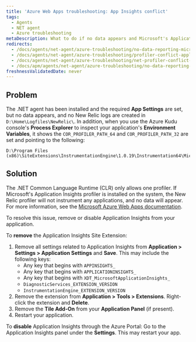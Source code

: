 ```yaml
---
title: 'Azure Web Apps troubleshooting: App Insights conflict'
tags:
  - Agents
  - NET agent
  - Azure troubleshooting
metaDescription: What to do if no data appears and Microsoft's Application Insights profiler is preventing the New Relic .NET profiler from instrumenting your app.
redirects:
  - /docs/agents/net-agent/azure-troubleshooting/no-data-reporting-microsoft-application-insights
  - /docs/agents/net-agent/azure-troubleshooting/profiler-conflict-application-insights-no-data-appears
  - /docs/agents/net-agent/azure-troubleshooting/net-profiler-conflict-microsoft-application-insights
  - /docs/apm/agents/net-agent/azure-troubleshooting/no-data-reporting-microsoft-application-insights
freshnessValidatedDate: never
---
```


## Problem

The .NET agent has been installed and the required <DoNotTranslate>**App Settings**</DoNotTranslate> are set, but no data appears, and no New Relic logs are created in `D:\Home\Logfiles\NewRelic\`. In addition, when you use the Azure Kudu console's <DoNotTranslate>**Process Explorer**</DoNotTranslate> to inspect your application's <DoNotTranslate>**Environment Variables**</DoNotTranslate>, it shows the `COR_PROFILER_PATH_64` and `COR_PROFILER_PATH_32` are set and pointing to the following:

```
D:\Program Files (x86)\SiteExtensions\InstrumentationEngine\1.0.19\Instrumentation64\MicrosoftInstrumentationEngine_x64.dll
```

## Solution

The .NET Common Language Runtime (CLR) only allows one profiler. If Microsoft's Application Insights profiler is installed on the system, the New Relic profiler will not instrument any applications, and no data will appear. For more information, see the [Microsoft Azure Web Apps documentation](https://docs.microsoft.com/en-us/azure/azure-monitor/app/azure-web-apps).

To resolve this issue, remove or disable Application Insights from your application.

To <DoNotTranslate>**remove**</DoNotTranslate> the Application Insights Site Extension:

1. Remove all settings related to Application Insights from <DoNotTranslate>**Application > Settings > Application Settings**</DoNotTranslate> and <DoNotTranslate>**Save**</DoNotTranslate>. This may include the following keys:
   * Any key that begins with `APPINSIGHTS_`
   * Any key that begins with `APPLICATIONINSIGHTS_`
   * Any key that begins with `XDT_MicrosoftApplicationInsights_`
   * `DiagnosticServices_EXTENSION_VERSION`
   * `InstrumentationEngine_EXTENSION_VERSION`
2. Remove the extension from <DoNotTranslate>**Application > Tools > Extensions**</DoNotTranslate>. Right-click the extension and <DoNotTranslate>**Delete**</DoNotTranslate>.
3. Remove the <DoNotTranslate>**Tile Add-On**</DoNotTranslate> from your <DoNotTranslate>**Application Panel**</DoNotTranslate> (if present).
4. Restart your application.

To <DoNotTranslate>**disable**</DoNotTranslate> Application Insights through the Azure Portal: Go to the Application Insights panel under the <DoNotTranslate>**Settings**</DoNotTranslate>. This may restart your app.
